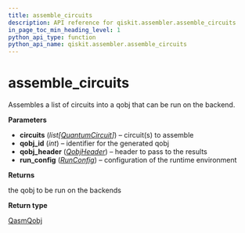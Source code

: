 ```yaml
---
title: assemble_circuits
description: API reference for qiskit.assembler.assemble_circuits
in_page_toc_min_heading_level: 1
python_api_type: function
python_api_name: qiskit.assembler.assemble_circuits
---
```


# assemble\_circuits

<Function id="qiskit.assembler.assemble_circuits" isDedicatedPage={true} github="https://github.com/qiskit/qiskit/tree/stable/0.14/qiskit/assembler/assemble_circuits.py" signature="assemble_circuits(circuits, run_config, qobj_id, qobj_header)">
  Assembles a list of circuits into a qobj that can be run on the backend.

  **Parameters**

  *   **circuits** (*list\[*[*QuantumCircuit*](qiskit.circuit.QuantumCircuit "qiskit.circuit.QuantumCircuit")*]*) – circuit(s) to assemble
  *   **qobj\_id** (*int*) – identifier for the generated qobj
  *   **qobj\_header** ([*QobjHeader*](qiskit.qobj.QobjHeader "qiskit.qobj.QobjHeader")) – header to pass to the results
  *   **run\_config** ([*RunConfig*](qiskit.assembler.RunConfig "qiskit.assembler.RunConfig")) – configuration of the runtime environment

  **Returns**

  the qobj to be run on the backends

  **Return type**

  [QasmQobj](qiskit.qobj.QasmQobj "qiskit.qobj.QasmQobj")
</Function>

